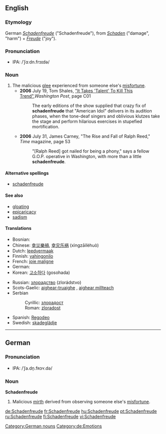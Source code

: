 ==English==

===Etymology===
German ''[[Schadenfreude#German|Schadenfreude]]'' ("Schadenfreude"), from ''[[Schaden]]'' ("damage", "harm") + ''[[Freude]]'' ("joy").

===Pronunciation===
*IPA: /ˈʃɑːdn.frɔɪdə/

===Noun===
{{en-noun|-}}

# The malicious [[glee]] experienced from someone else's [[misfortune]].
#*'''2006''' July 19, Tom Shales, [http://www.washingtonpost.com/wp-dyn/content/article/2006/07/18/AR2006071801808.html "It Takes 'Talent' To Kill This Trend"],'' Washington Post'', page C01
#*: The early editions of the show supplied that crazy fix of '''schadenfreude''' that "American Idol" delivers in its audition phases, when the tone-deaf singers and oblivious klutzes take the stage and perform hilarious exercises in stupefied mortification.
#*'''2006''' July 31, James Carney, "The Rise and Fall of Ralph Reed," ''Time'' magazine, page 53
#*:"[Ralph Reed] got nailed for being a phony," says a fellow G.O.P. operative in Washington, with more than a little '''schadenfreude'''.

====Alternative spellings====
*[[schadenfreude]]

====See also====
*[[gloating]]
*[[epicaricacy]]
*[[sadism]]

====Translations====
{{top}}
* Bosnian: {{t-|bs|zloradost|f}}
* Chinese: [[幸災樂禍]], [[幸灾乐祸]] (xìngzāilèhuò)
* Dutch: [[leedvermaak]] {{n}}
* Finnish: [[vahingonilo]]
* French: [[joie maligne]] {{f}}
* German: {{t+|de|Schadenfreude|f}}
* Korean: [[고소하다]] (gosohada)
{{mid}}
* Russian: [[злорадство]] (zlorádstvo) {{n}}
* Scots-Gaelic: [[aighear-truaighe]] {{m}}, [[aighear millteach]] {{m}}
* Serbian
*: Cyrillic: [[злорадoст#Serbian|злорадoст]] {{f}}
*: Roman: [[zloradost#Serbian|zloradost]] {{f}}
* Spanish: [[Regodearse#Spanish|Regodeo]] {{m}}
* Swedish: [[skadeglädje]]
{{bottom}}

----

==German==

===Pronunciation===
*IPA: /ˈʃa.dn̩.fʀɔʏ.də/

===Noun===
'''Schadenfreude''' {{f}}

# Malicious [[mirth]] derived from observing someone else's [[misfortune]].

[[Category:German nouns]]
[[Category:de:Emotions]]

[[de:Schadenfreude]]
[[fr:Schadenfreude]]
[[hu:Schadenfreude]]
[[pt:Schadenfreude]]
[[ru:Schadenfreude]]
[[fi:Schadenfreude]]
[[vi:Schadenfreude]]